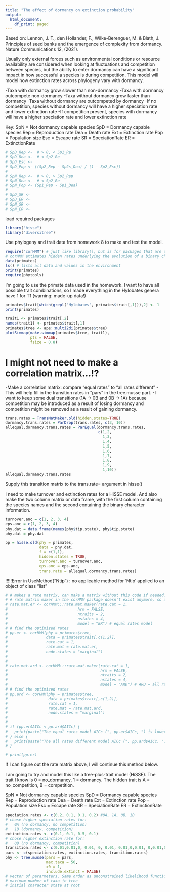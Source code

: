 ```yaml
---
title: "The effect of dormancy on extinction probability"
output:
  html_document:
    df_print: paged
---
```


Based on:
Lennon, J. T., den Hollander, F., Wilke-Berenguer, M. & Blath, J. Principles of seed banks and the emergence of complexity from dormancy. Nature Communications 12, (2021).

Usually only external forces such as environmental conditions or resource availability are considered when looking at fluctuations and competition between species, but the ability to enter dormancy can have a significant impact in how successful a species is during competition. This model will model how extinction rates across phylogeny vary with dormancy.

###########################
-Taxa with dormancy grow slower than non-dormancy
-Taxa with dormancy outcompete non-dormancy
-Taxa without dormancy grow faster than dormancy
-Taxa without dormancy are outcompeted by dormancy
-If no competition, species without dormancy will have a higher speciation rate and lower extinction rate
-If competition present, species with dormancy will have a higher speciation rate and lower extinction rate

Key:
SpN = Not dormancy capable species
SpD = Dormancy capable species
Rep = Reproduction rate
Dea = Death rate
Ext = Extinction rate
Pop = Population size
Esc = Escape rate
SR = SpeciationRate
ER = ExtinctionRate
```r
# SpD_Rep <-  # > 0, < Sp1_Re
# SpD_Dea <-  # < Sp2_Re
# SpD_Esc <- 
# SpD_Pop <- ((Sp2_Rep - Sp2s_Dea) / (1 - Sp2_Esc))
#   
# SpN_Rep <-  # > 0, > Sp2_Rep
# SpN_Dea <-  # < Sp2_Re
# SpN_Pop <- (Sp1_Rep - Sp1_Dea)
#   
# SpD_SR <- 
# SpD_ER <- 
# SpN_SR <- 
# SpN_ER <- 
```
load required packages
```r
library("hisse")
library("diversitree")
```

Use phylogeny and trait data from homework 8 to make and test the model.
```r
require("corHMM") # just like library(), but is for packages that are used within a function.
# corHMM extimates hidden rates underlying the evolution of a binary character. It's a hidden rates model. 
data(primates)
ls() # lists all data and values in the environment
print(primates)
require(phytools)
```
I'm going to use the primate data used in the homework.
I want to have all possible trait combinations, so I made everything in the Hylobates genera have 1 for T1 (warning: made-up data!)
```r
primates$trait[which(grepl("Hylobates", primates$trait[,1])),2] <- 1
print(primates)
```

```r
trait1 <- primates$trait[,2]
names(trait1) <- primates$trait[,1]
primates$tree <- ape::multi2di(primates$tree)
plotSimmap(make.simmap(primates$tree, trait1), 
           pts = FALSE, 
           fsize = 0.8)
```

# I might not need to make a correlation matrix...!?
-Make a correlation matrix: compare "equal rates" to "all rates different"
-This will help fill in the transition rates in "pars" in the tree.musse part.
-I want to keep some dual transitions (1A -> 0B and 0B -> 1A) because competition may be introduced as a result of losing dormancy and competition might be removed as a result of gaining dormancy. 
```r
trans.rates = TransMatMaker.old(hidden.states=TRUE)
dormancy.trans.rates = ParDrop(trans.rates, c(3, 10))
allequal.dormancy.trans.rates = ParEqual(dormancy.trans.rates,
                                         c(1,2,
                                           1,3,
                                           1,4,
                                           1,5,
                                           1,6,
                                           1,7,
                                           1,8,
                                           1,9,
                                           1,10))
allequal.dormancy.trans.rates
```
Supply this transition matrix to the trans.rate= argument in hisse()

I need to make turnover and extinction rates for a HiSSE model. And also make the two column matrix or data frame, with the first column containing the species names and the second containing the binary character information.
```r
turnover.anc = c(1, 2, 3, 4)
eps.anc = c(1, 2, 3, 4)
phy.dat = data.frame(names(phy$tip.state), phy$tip.state)
phy.dat = phy.dat
```


```r
pp = hisse.old(phy = primates,
               data = phy.dat,
               f = c(1,1),
               hidden.states = TRUE,
               turnover.anc = turnover.anc,
               eps.anc = eps.anc,
               trans.rate = allequal.dormancy.trans.rates)
```
!!!!!Error in UseMethod("Ntip") : no applicable method for 'Ntip' applied to an object of class "list"

```r
# # makes a rate matrix, can make a matrix without this code if needed.
# # rate matrix maker in the corHMM package doesn't exist anymore, so use ::: to find it :)
# rate.mat.er <- corHMM:::rate.mat.maker(rate.cat = 1,
#                               hrm = FALSE,
#                               ntraits = 2,
#                               nstates = 4,
#                               model = "ER") # equal rates model
# # find the optimized rates
# pp.er <- corHMM(phy = primates$tree,
#                 data = primates$trait[,c(1,2)],
#                 rate.cat = 1,
#                 rate.mat = rate.mat.er,
#                 node.states = "marginal")
# 
# 
# rate.mat.ard <- corHMM:::rate.mat.maker(rate.cat = 1,
#                                         hrm = FALSE,
#                                         ntraits = 2,
#                                         nstates = 4,
#                                         model = "ARD") # ARD = all rates different model
# # find the optimized rates
# pp.ard <- corHMM(phy = primates$tree,
#                  data = primates$trait[,c(1,2)],
#                  rate.cat = 1,
#                  rate.mat = rate.mat.ard,
#                  node.states = "marginal")
# 
# 
# if (pp.er$AICc < pp.ard$AICc) {
#   print(paste("The equal rates model AICc (", pp.er$AICc, ") is lower than the all rates different model AICc (", pp.ard$AICc, ")"))
# } else {
#   print(paste("The all rates different model AICc (", pp.ard$AICc, ") is lower than the equal rates  model AICc (", pp.er$AICc, ")"))
# }
```
```r
# print(pp.er)
```
If I can figure out the rate matrix above, I will continue this method below. 

I am going to try and model this like a tree-plus-trait model (HiSSE).
The trait I know is 0 = no_dormancy, 1 = dormancy.
The hidden trait is A = no_competition, B = competition.

SpN = Not dormancy capable species
SpD = Dormancy capable species
Rep = Reproduction rate
Dea = Death rate
Ext = Extinction rate
Pop = Population size
Esc = Escape rate
SR = SpeciationRate
ER = ExtinctionRate

```r
speciation.rates <- c(0.2, 0.1, 0.1, 0.2) #0A, 1A, 0B, 1B
# chose higher speciation rates for:
#   0A (no dormancy, no competition)
#   1B (dormancy, competition)
extinction.rates <- c(0.1, 0.1, 0.5, 0.1)
# chose higher extinction rate for:
#   0B (no dormancy, competition)
transition.rates <- c(0.01,0.01,0, 0.01, 0, 0.01, 0.01,0,0.01, 0,0.01,0.01)
pars <- c(speciation.rates, extinction.rates, transition.rates)
phy <- tree.musse(pars = pars, 
                  max.taxa = 50, 
                  x0 = 1, 
                  include.extinct = FALSE) 
# vector of pararmeters. Same order as unconstrained likelihood function returned by make.x for tree type x.
# maximum number of taxa in tree
# initial character state at root
```
